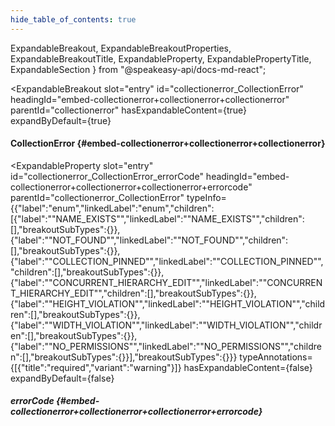```yaml
---
hide_table_of_contents: true
---
```

  ExpandableBreakout,
  ExpandableBreakoutProperties,
  ExpandableBreakoutTitle,
  ExpandableProperty,
  ExpandablePropertyTitle,
  ExpandableSection
} from "@speakeasy-api/docs-md-react";

<ExpandableSection>

<ExpandableBreakout
  slot="entry"
  id="collectionerror_CollectionError"
  headingId="embed-collectionerror+collectionerror+collectionerror"
  parentId="collectionerror"
  hasExpandableContent={true}
  expandByDefault={true}
>

<ExpandableBreakoutTitle slot="title">

#### CollectionError \{#embed-collectionerror+collectionerror+collectionerror\}

</ExpandableBreakoutTitle>

<ExpandableBreakoutProperties slot="properties">

<ExpandableProperty
  slot="entry"
  id="collectionerror_CollectionError_errorCode"
  headingId="embed-collectionerror+collectionerror+collectionerror+errorcode"
  parentId="collectionerror_CollectionError"
  typeInfo={{"label":"enum","linkedLabel":"enum","children":[{"label":"\"NAME_EXISTS\"","linkedLabel":"\"NAME_EXISTS\"","children":[],"breakoutSubTypes":{}},{"label":"\"NOT_FOUND\"","linkedLabel":"\"NOT_FOUND\"","children":[],"breakoutSubTypes":{}},{"label":"\"COLLECTION_PINNED\"","linkedLabel":"\"COLLECTION_PINNED\"","children":[],"breakoutSubTypes":{}},{"label":"\"CONCURRENT_HIERARCHY_EDIT\"","linkedLabel":"\"CONCURRENT_HIERARCHY_EDIT\"","children":[],"breakoutSubTypes":{}},{"label":"\"HEIGHT_VIOLATION\"","linkedLabel":"\"HEIGHT_VIOLATION\"","children":[],"breakoutSubTypes":{}},{"label":"\"WIDTH_VIOLATION\"","linkedLabel":"\"WIDTH_VIOLATION\"","children":[],"breakoutSubTypes":{}},{"label":"\"NO_PERMISSIONS\"","linkedLabel":"\"NO_PERMISSIONS\"","children":[],"breakoutSubTypes":{}}],"breakoutSubTypes":{}}}
  typeAnnotations={[{"title":"required","variant":"warning"}]}
  hasExpandableContent={false}
  expandByDefault={false}
>

<ExpandablePropertyTitle slot="title">

##### errorCode \{#embed-collectionerror+collectionerror+collectionerror+errorcode\}

</ExpandablePropertyTitle>

</ExpandableProperty>

</ExpandableBreakoutProperties>

</ExpandableBreakout>

</ExpandableSection>